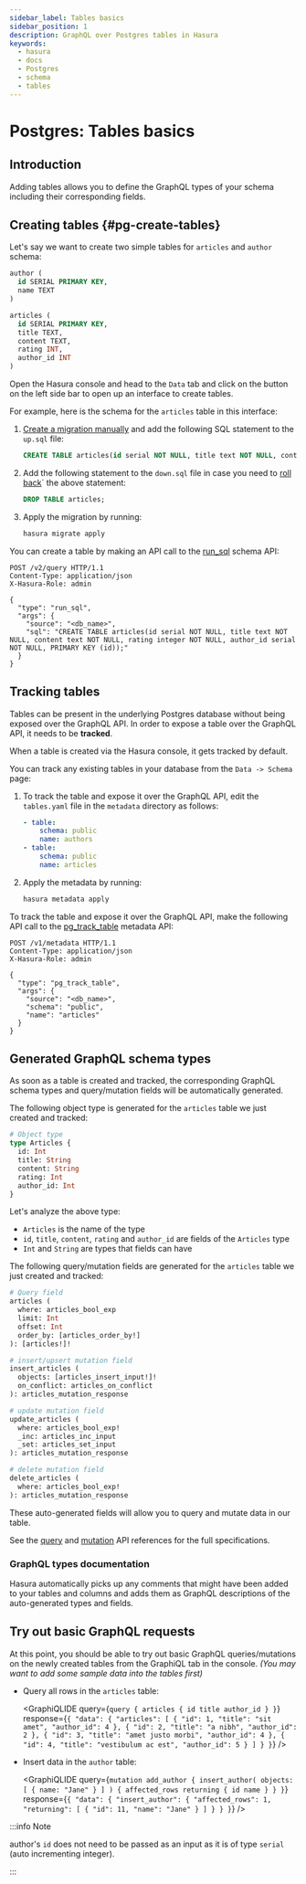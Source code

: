 ```yaml
---
sidebar_label: Tables basics
sidebar_position: 1
description: GraphQL over Postgres tables in Hasura
keywords:
  - hasura
  - docs
  - Postgres
  - schema
  - tables
---
```



# Postgres: Tables basics

## Introduction

Adding tables allows you to define the GraphQL types of your schema
including their corresponding fields.

## Creating tables {#pg-create-tables}

Let's say we want to create two simple tables for `articles` and
`author` schema:

```sql
author (
  id SERIAL PRIMARY KEY,
  name TEXT
)

articles (
  id SERIAL PRIMARY KEY,
  title TEXT,
  content TEXT,
  rating INT,
  author_id INT
)
```

<Tabs className="api-tabs">
<TabItem value="console" label="Console">

Open the Hasura console and head to the `Data` tab and click on the
button on the left side bar to open up an interface to create tables.

For example, here is the schema for the `articles` table in this
interface:

<Thumbnail
  src="/img/graphql/core/schema/create-table-graphql.png"
  alt="Schema for an article table"
/>

</TabItem>
<TabItem value="cli" label="CLI">

1.  [Create a migration manually](/graphql/core/migrations/advanced/writing-migrations-manually.mdx) and add the
    following SQL statement to the `up.sql` file:

    ```sql
    CREATE TABLE articles(id serial NOT NULL, title text NOT NULL, content text NOT NULL, rating integer NOT NULL, author_id serial NOT NULL, PRIMARY KEY (id));
    ```

2.  Add the following statement to the `down.sql` file in case you need
    to [roll back](/graphql/core/migrations/advanced/rolling-back-migrations.mdx)` the above statement:

    ```sql
    DROP TABLE articles;
    ```

3.  Apply the migration by running:

    ```bash
    hasura migrate apply
    ```

</TabItem>
<TabItem value="api" label="API">

You can create a table by making an API call to the [run_sql](/graphql/core/api-reference/schema-api/run-sql.mdx#schema-run-sql)
schema API:

```http
POST /v2/query HTTP/1.1
Content-Type: application/json
X-Hasura-Role: admin

{
  "type": "run_sql",
  "args": {
    "source": "<db_name>",
    "sql": "CREATE TABLE articles(id serial NOT NULL, title text NOT NULL, content text NOT NULL, rating integer NOT NULL, author_id serial NOT NULL, PRIMARY KEY (id));"
  }
}
```
</TabItem>
</Tabs>

## Tracking tables

Tables can be present in the underlying Postgres database without being
exposed over the GraphQL API. In order to expose a table over the
GraphQL API, it needs to be **tracked**.

<Tabs className="api-tabs">
<TabItem value="console" label="Console">

When a table is created via the Hasura console, it gets tracked by
default.

You can track any existing tables in your database from the
`Data -> Schema` page:

<Thumbnail
  src="/img/graphql/core/schema/schema-track-tables.png"
  alt="Track table"
/>

</TabItem>
<TabItem value="cli" label="CLI">

1.  To track the table and expose it over the GraphQL API, edit the
    `tables.yaml` file in the `metadata` directory as follows:

    ```yaml {4-6}
    - table:
        schema: public
        name: authors
    - table:
        schema: public
        name: articles
    ```

2.  Apply the metadata by running:

    ```bash
    hasura metadata apply
    ```

</TabItem>
<TabItem value="api" label="API">

To track the table and expose it over the GraphQL API, make the
following API call to the [pg_track_table](/graphql/core/api-reference/metadata-api/table-view.mdx#metadata-pg-track-table) metadata API:

```http
POST /v1/metadata HTTP/1.1
Content-Type: application/json
X-Hasura-Role: admin

{
  "type": "pg_track_table",
  "args": {
    "source": "<db_name>",
    "schema": "public",
    "name": "articles"
  }
}
```

</TabItem>
</Tabs>


## Generated GraphQL schema types

As soon as a table is created and tracked, the corresponding GraphQL
schema types and query/mutation fields will be automatically generated.

The following object type is generated for the `articles` table we just
created and tracked:

```graphql
# Object type
type Articles {
  id: Int
  title: String
  content: String
  rating: Int
  author_id: Int
}
```

Let's analyze the above type:

-   `Articles` is the name of the type
-   `id`, `title`, `content`, `rating` and `author_id` are fields of the
    `Articles` type
-   `Int` and `String` are types that fields can have

The following query/mutation fields are generated for the `articles`
table we just created and tracked:

```graphql
# Query field
articles (
  where: articles_bool_exp
  limit: Int
  offset: Int
  order_by: [articles_order_by!]
): [articles!]!

# insert/upsert mutation field
insert_articles (
  objects: [articles_insert_input!]!
  on_conflict: articles_on_conflict
): articles_mutation_response

# update mutation field
update_articles (
  where: articles_bool_exp!
  _inc: articles_inc_input
  _set: articles_set_input
): articles_mutation_response

# delete mutation field
delete_articles (
  where: articles_bool_exp!
): articles_mutation_response
```

These auto-generated fields will allow you to query and mutate data in
our table.

See the [query](/graphql/core/api-reference/graphql-api/query.mdx) and
[mutation](/graphql/core/api-reference/graphql-api/mutation.mdx) API references for the full
specifications.

### GraphQL types documentation

Hasura automatically picks up any comments that might have been added to
your tables and columns and adds them as GraphQL descriptions of the
auto-generated types and fields.

## Try out basic GraphQL requests

At this point, you should be able to try out basic GraphQL
queries/mutations on the newly created tables from the GraphiQL tab in
the console. *(You may want to add some sample data into the tables
first)*

-   Query all rows in the `articles` table:

    <GraphiQLIDE
  query={`query {
      articles {
        id
        title
        author_id
      }
    }`}
    response={`{
      "data": {
        "articles": [
          {
            "id": 1,
            "title": "sit amet",
            "author_id": 4
          },
          {
            "id": 2,
            "title": "a nibh",
            "author_id": 2
          },
          {
            "id": 3,
            "title": "amet justo morbi",
            "author_id": 4
          },
          {
            "id": 4,
            "title": "vestibulum ac est",
            "author_id": 5
          }
        ]
      }
    }`}
    />

-   Insert data in the `author` table:

    <GraphiQLIDE
    query={`mutation add_author {
      insert_author(
        objects: [
          { name: "Jane" }
        ]
      ) {
          affected_rows
          returning {
            id
            name
          }
        }
    }`}
    response={`{
      "data": {
        "insert_author": {
          "affected_rows": 1,
          "returning": [
            {
              "id": 11,
              "name": "Jane"
            }
          ]
        }
      }
    }`}
    />

:::info Note

author's `id` does not need to be passed as an input as it is of type
`serial` (auto incrementing integer).

:::